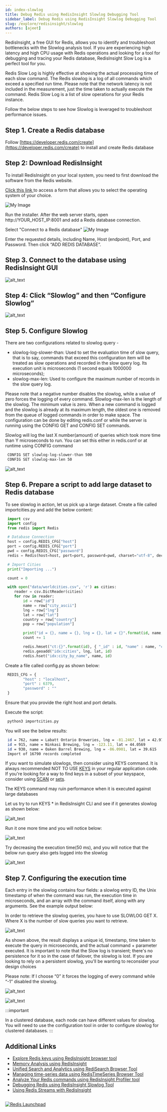 ```yaml
---
id: index-slowlog
title: Debug Redis using RedisInsight Slowlog Debugging Tool
sidebar_label: Debug Redis using RedisInsight Slowlog Debugging Tool
slug: /explore/redisinsight/slowlog
authors: [ajeet]
---
```



<Authors frontMatter={frontMatter} />

RedisInsight, a free GUI for Redis, allows you to identify and troubleshoot bottlenecks with the Slowlog analysis tool. If you are experiencing high latency and high CPU usage with Redis operations and looking for a tool for debugging and tracing your Redis database, RedisInsight Slow Log is a perfect tool for you.

Redis Slow Log is highly effective at showing the actual processing time of each slow command. The Redis slowlog is a log of all commands which exceed a specified run time. Please note that the network latency is not included in the measurement, just the time taken to actually execute the command. Redis Slow Log is a list of slow operations for your Redis instance.

Follow the below steps to see how Slowlog is leveraged to troubleshoot performance issues.

## Step 1. Create a Redis database

Follow [https://developer.redis.com/create](https://developer.redis.com/create) to install and create Redis database

## Step 2: Download RedisInsight

To install RedisInsight on your local system, you need to first download the software from the Redis website.

[Click this link ](https://redis.com/redis-enterprise/redis-insight/#insight-form) to access a form that allows you to select the operating system of your choice.

![My Image](images/redisinsightinstall.png)

Run the installer. After the web server starts, open http://YOUR_HOST_IP:8001 and add a Redis database connection.

Select "Connect to a Redis database"
![My Image](images/redisinsight4.png)

Enter the requested details, including Name, Host (endpoint), Port, and Password. Then click “ADD REDIS DATABASE”.

## Step 3. Connect to the database using RedisInsight GUI

![alt_text](images/image1.png)

## Step 4: Click “Slowlog” and then “Configure Slowlog”

![alt_text](images/image2.png)

## Step 5. Configure Slowlog

There are two configurations related to slowlog query -

- slowlog-log-slower-than: Used to set the evaluation time of slow query, that is to say, commands that exceed this configuration item will be treated as slow operations and recorded in the slow query log. Its execution unit is microseconds (1 second equals 1000000 microseconds);
- slowlog-max-len: Used to configure the maximum number of records in the slow query log.

Please note that a negative number disables the slowlog, while a value of zero forces the logging of every command. Slowlog-max-len is the length of the slowlog. The minimum value is zero. When a new command is logged and the slowlog is already at its maximum length, the oldest one is removed from the queue of logged commands in order to make space. The configuration can be done by editing redis.conf or while the server is running using the CONFIG GET and CONFIG SET commands.

Slowlog will log the last X number(amount) of queries which took more time than Y microseconds to run. You can set this either in redis.conf or at runtime using CONFIG command

```bash
 CONFIG SET slowlog-log-slower-than 500
 CONFIG SET slowlog-max-len 50
```

![alt_text](images/image3.png)

## Step 6. Prepare a script to add large dataset to Redis database

To see slowlog in action, let us pick up a large dataset. Create a file called importcities.py and add the below content:

```python
 import csv
 import config
 from redis import Redis

 # Database Connection
 host = config.REDIS_CFG["host"]
 port = config.REDIS_CFG["port"]
 pwd = config.REDIS_CFG["password"]
 redis = Redis(host=host, port=port, password=pwd, charset="utf-8", decode_responses=True)

 # Import Cities
 print("Importing ...")

 count = 0

 with open("data/worldcities.csv", 'r') as cities:
    reader = csv.DictReader(cities)
    for row in reader:
        id = row["id"]
        name = row["city_ascii"]
        lng = row["lng"]
        lat = row["lat"]
        country = row["country"]
        pop = row["population"]

        print("id = {}, name = {}, lng = {}, lat = {}".format(id, name, lng, lat))
        count += 1

        redis.hmset("ct:{}".format(id), { "_id" : id, "name" : name, "country" : country, "population" : pop })
        redis.geoadd("idx:cities", lng, lat, id)
        redis.hset("idx:city_by_name", name, id)

```

Create a file called config.py as shown below:

```python
 REDIS_CFG = {
        "host" : "localhost",
        "port" : 6379,
        "password" : ""
 }

```

Ensure that you provide the right host and port details.

Execute the script:

```bash
 python3 importcities.py
```

You will see the below results:

```bash
 id = 762, name = Labatt Ontario Breweries, lng = -81.2467, lat = 42.9778
 id = 915, name = Ninkasi Brewing, lng = -123.11, lat = 44.0569
 id = 930, name = Oaken Barrel Brewing, lng = -86.0901, lat = 39.615
 Import of 16790 records completed

```

If you want to simulate slowlogs, then consider using KEYS command. It is always recommended NOT TO USE [KEYS](https://redis.io/commands/keys) in your regular application code. If you're looking for a way to find keys in a subset of your keyspace, consider using [SCAN](https://redis.io/commands/scan) or [sets](https://redis.io/topics/data-types#sets).

The KEYS command may ruin performance when it is executed against large databases

Let us try to run KEYS \* in RedisInsight CLI and see if it generates slowlog as shown below:

![alt_text](images/image4.png)

Run it one more time and you will notice below:

![alt_text](images/image5.png)

Try decreasing the execution time(50 ms), and you will notice that the below run query also gets logged into the slowlog

![alt_text](images/image6.png)

## Step 7. Configuring the execution time

Each entry in the slowlog contains four fields: a slowlog entry ID, the Unix timestamp of when the command was run, the execution time in microseconds, and an array with the command itself, along with any arguments. See the example output below:

In order to retrieve the slowlog queries, you have to use SLOWLOG GET X. Where X is the number of slow queries you want to retrieve.

![alt_text](images/image7.png)

As shown above, the result displays a unique id, timestamp, time taken to execute the query in microseconds, and the actual command + parameter executed. It is important to note that the Slow log is transient; there's no persistence for it so in the case of failover, the slowlog is lost. If you are looking to rely on a persistent slowlog, you'll be wanting to reconsider your design choices

Please note: If I choose “0” it forces the logging of every command while “-1” disabled the slowlog.

![alt_text](images/image8.png)

![alt_text](images/image9.png)

:::important

In a clustered database, each node can have different values for slowlog. You will need to use the configuration tool in order to configure slowlog for clustered databases.
:::

## Additional Links

- [Explore Redis keys using RedisInsight browser tool](/explore/redisinsight/browser)
- [Memory Analysis using RedisInsight](/explore/redisinsight/memoryanalyzer)
- [Unified Search and Analytics using RediSearch Browser Tool](/explore/redisinsight/redisearch)
- [Managing time-series data using RedisTimeSeries Browser Tool](/explore/redisinsight/redistimeseries)
- [Analyze Your Redis commands using RedisInsight Profiler tool](/explore/redisinsight/profiler)
- [Debugging Redis using RedisInsight Slowlog Tool](/explore/redisinsight/slowlog)
- [Using Redis Streams with RedisInsight](/explore/redisinsight/streams)

##

<div>
  <a
    href="https://launchpad.redis.com"
    target="_blank"
    rel="noopener"
    className="link">
    <img
      src="/img/launchpad.png"
      className="thumb"
      loading="lazy"
      alt="Redis Launchpad"
    />
  </a>
</div>
